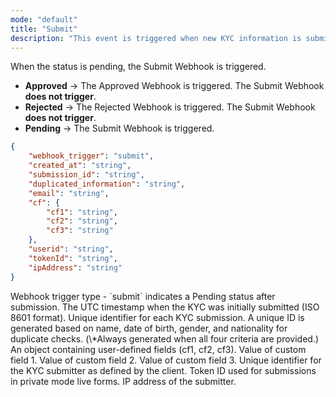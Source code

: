 ```yaml
---
mode: "default"
title: "Submit"
description: "This event is triggered when new KYC information is submitted to the system. Submissions occur when a user completes and submits a KYC form or when KYC data is transmitted via an API. This event enables you to immediately recognize new KYC submissions and initiate the verification process or perform any necessary initial actions."
---
```


<Warning>
  When the status is pending, the Submit Webhook is triggered.

  - **Approved** → The Approved Webhook is triggered. The Submit Webhook **does not trigger**.
  - **Rejected** → The Rejected Webhook is triggered. The Submit Webhook **does not trigger**.
  - **Pending** → The Submit Webhook is triggered.
</Warning>

```json submit-webhook-sample.json
{
    "webhook_trigger": "submit",
    "created_at": "string",
    "submission_id": "string",
    "duplicated_information": "string",
    "email": "string",
    "cf": {
        "cf1": "string",
        "cf2": "string",
        "cf3": "string"
    },
    "userid": "string",
    "tokenId": "string",
    "ipAddress": "string"
}
```

<ResponseField name="webhook_trigger" type="string">
  Webhook trigger type - `submit` indicates a Pending status after submission.
</ResponseField>

<ResponseField name="created_at" type="string">
  The UTC timestamp when the KYC was initially submitted (ISO 8601 format).
</ResponseField>

<ResponseField name="submission_id" type="string">
  Unique identifier for each KYC submission.
</ResponseField>

<ResponseField name="duplicated_information" type="string">
  A unique ID is generated based on name, date of birth, gender, and nationality for duplicate checks. (\*Always generated when all four criteria are provided.)
</ResponseField>

<ResponseField name="cf" type="object">
  An object containing user-defined fields (cf1, cf2, cf3).

  <Expandable title="properties">
    <ResponseField name="cf1" type="string">
      Value of custom field 1.
    </ResponseField>
    <ResponseField name="cf2" type="string">
      Value of custom field 2.
    </ResponseField>
    <ResponseField name="cf3" type="string">
      Value of custom field 3.
    </ResponseField>
  </Expandable>
</ResponseField>

<ResponseField name="userid" type="string">
  Unique identifier for the KYC submitter as defined by the client.
</ResponseField>

<ResponseField name="tokenId" type="string">
  Token ID used for submissions in private mode live forms.
</ResponseField>

<ResponseField name="ipAddress" type="string">
  IP address of the submitter.
</ResponseField>